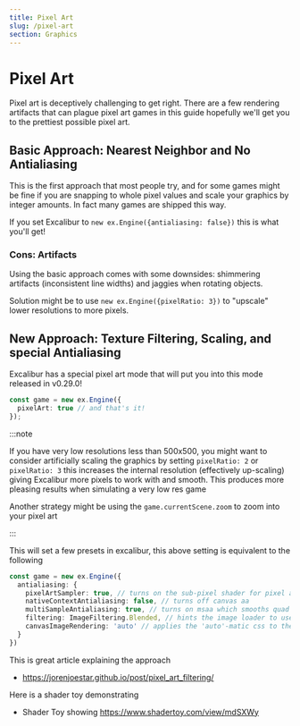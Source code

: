 ```yaml
---
title: Pixel Art
slug: /pixel-art
section: Graphics
---
```


# Pixel Art

Pixel art is deceptively challenging to get right. There are a few rendering artifacts that can plague pixel art games in this guide hopefully we'll get you to the prettiest possible pixel art.

## Basic Approach: Nearest Neighbor and No Antialiasing

This is the first approach that most people try, and for some games might be fine if you are snapping to whole pixel values and scale your graphics by integer amounts. In fact many games are shipped this way.

If you set Excalibur to `new ex.Engine({antialiasing: false})` this is what you'll get!

### Cons: Artifacts

Using the basic approach comes with some downsides: shimmering artifacts (inconsistent line widths) and jaggies when rotating objects.

Solution might be to use `new ex.Engine({pixelRatio: 3})` to "upscale" lower resolutions to more pixels.

## New Approach: Texture Filtering, Scaling, and special Antialiasing

Excalibur has a special pixel art mode that will put you into this mode released in v0.29.0!

```typescript
const game = new ex.Engine({
  pixelArt: true // and that's it!
});
```

:::note

If you have very low resolutions less than 500x500, you might want to consider artificially scaling the graphics by setting `pixelRatio: 2` or `pixelRatio: 3` this increases the internal resolution (effectively up-scaling) giving Excalibur more pixels to work with and smooth. This produces more pleasing results when simulating a very low res game

Another strategy might be using the `game.currentScene.zoom` to zoom into your pixel art

:::


This will set a few presets in excalibur, this above setting is equivalent to the following

```typescript 
const game = new ex.Engine({
  antialiasing: {
    pixelArtSampler: true, // turns on the sub-pixel shader for pixel art
    nativeContextAntialiasing: false, // turns off canvas aa
    multiSampleAntialiasing: true, // turns on msaa which smooths quad boundaries
    filtering: ImageFiltering.Blended, // hints the image loader to use blended filtering
    canvasImageRendering: 'auto' // applies the 'auto'-matic css to the canvas CSS image-rendering
  }
})
```

This is great article explaining the approach

* https://jorenjoestar.github.io/post/pixel_art_filtering/

Here is a shader toy demonstrating
* Shader Toy showing https://www.shadertoy.com/view/mdSXWy

